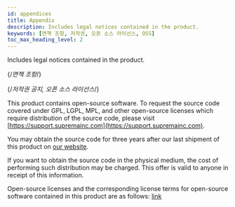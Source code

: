 ```yaml
---
id: appendices
title: Appendix
description: Includes legal notices contained in the product.
keywords: [면책 조항, 저작권, 오픈 소스 라이선스, OSS]
toc_max_heading_level: 2
---
```


Includes legal notices contained in the product.

{/*면책 조항*/}

<DocumentA />

{/*저작권 공지, 오픈 소스 라이선스*/}

<DocumentB />

This product contains open-source software. To request the source code covered under GPL, LGPL, MPL, and other open-source licenses which require distribution of the source code, please visit [https://support.supremainc.com](https://support.supremainc.com).

You may obtain the source code for three years after our last shipment of this product on [our website](https://support.supremainc.com).

If you want to obtain the source code in the physical medium, the cost of performing such distribution may be charged. This offer is valid to anyone in receipt of this information.

Open-source licenses and the corresponding license terms for open-source software contained in this product are as follows: [link](opensourcelicenses.txt)